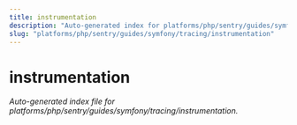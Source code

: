 ```yaml
---
title: instrumentation
description: "Auto-generated index for platforms/php/sentry/guides/symfony/tracing/instrumentation"
slug: "platforms/php/sentry/guides/symfony/tracing/instrumentation"
---
```


# instrumentation

_Auto-generated index file for platforms/php/sentry/guides/symfony/tracing/instrumentation._
